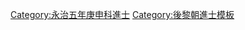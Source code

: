 {{Navbox
|name = 永治五年庚申科庭試進士榜
|title = [[後黎朝進士列表|永治五年（1680年）庚申科庭試進士榜]]
|titlestyle = background-color:#FFD700;
|image =
|style = width:100%;text-align:center; 
|groupstyle = text-align:center; background-color:#FFD700;
|liststyle = text-align:center;
|state = {{{state<includeonly>|collapsed</includeonly>}}}

|group1 = 第二甲<br>勅賜進士出身<br>共2名
|list1 = '''[[范公善]]''' - [[阮公爍]]

|group2 = 第三甲<br>勅賜同進士出身<br>共17名
|list2 = [[阮焜|阮　焜]] - [[黄春時]] - [[阮興功]] - [[范公芳]] - [[阮光成]] - [[汝進賢]] - [[阮公輔]] - [[阮光璹]]<br>[[蔡名儒]] - [[鄭明良 (越南)|鄭明良]] - [[丁廷瑞]] - [[阮倧|阮　倧]] - [[何公論]] - [[黎仕瑾]] - [[范有容]] - [[武廷韶]] - [[阮光璘]]

|belowstyle = text-align: center; background-color:#FFD700;
|below='''前一科：[[Template:永治元年丙辰科庭試進士榜|永治元年丙辰科]]　'''·'''　後一科：[[Template:正和四年癸亥科庭試進士榜|正和四年癸亥科]]'''
}}
[[Category:永治五年庚申科進士]]
<noinclude>[[Category:永治五年庚申科進士| ]]
[[Category:後黎朝進士模板]]</noinclude>